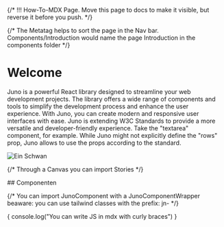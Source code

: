 {/* !!! How-To-MDX Page. Move this page to docs to make it visible, but reverse it before you push. */}




{/* The Metatag helps to sort the page in the Nav bar. Components/Introduction would name the page Introduction in the components folder */}

<Meta title="Example Page" />

# Welcome

Juno is a powerful React library designed to streamline your web development projects. The library offers a wide range of components and tools to simplify the development process and enhance the user experience. With Juno, you can create modern and responsive user interfaces with ease.
Juno is extending W3C Standards to provide a more versatile and developer-friendly experience. Take the "textarea" component, for example. While Juno might not explicitly define the "rows" prop, Juno allows to use the props according to the standard.

<img src={imageUrl} alt="Ein Schwan" />

{/* Through a Canvas you can import Stories */}

<Canvas of={Textarea.WithLabel} />
## Componenten

{/* You can import JunoComponent with a JunoComponentWrapper beaware: you can use tailwind classes with the prefix: jn- */}

<JunoComponentWrapper>
  <Message
    text="This is a component. Not a story."
    variant="warning"
    className="jn-mb-6 jn-mt-5 "
  />
</JunoComponentWrapper>

{
console.log("You can write JS in mdx with curly braces")
}
